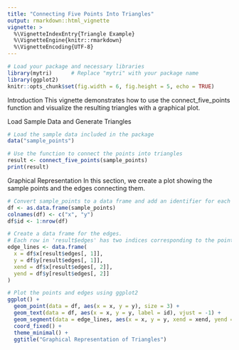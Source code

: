 ```yaml
---
title: "Connecting Five Points Into Triangles"
output: rmarkdown::html_vignette
vignette: >
  %\VignetteIndexEntry{Triangle Example}
  %\VignetteEngine{knitr::rmarkdown}
  %\VignetteEncoding{UTF-8}
---
```


```r
# Load your package and necessary libraries
library(mytri)      # Replace "mytri" with your package name
library(ggplot2)
knitr::opts_chunk$set(fig.width = 6, fig.height = 5, echo = TRUE)
```

Introduction
This vignette demonstrates how to use the connect_five_points function and visualize the resulting triangles with a graphical plot.

Load Sample Data and Generate Triangles
```r
# Load the sample data included in the package
data("sample_points")

# Use the function to connect the points into triangles
result <- connect_five_points(sample_points)
print(result)

```
Graphical Representation
In this section, we create a plot showing the sample points and the edges connecting them.
```r
# Convert sample_points to a data frame and add an identifier for each point
df <- as.data.frame(sample_points)
colnames(df) <- c("x", "y")
df$id <- 1:nrow(df)

# Create a data frame for the edges.
# Each row in 'result$edges' has two indices corresponding to the points to connect.
edge_lines <- data.frame(
  x = df$x[result$edges[, 1]],
  y = df$y[result$edges[, 1]],
  xend = df$x[result$edges[, 2]],
  yend = df$y[result$edges[, 2]]
)

# Plot the points and edges using ggplot2
ggplot() +
  geom_point(data = df, aes(x = x, y = y), size = 3) +
  geom_text(data = df, aes(x = x, y = y, label = id), vjust = -1) +
  geom_segment(data = edge_lines, aes(x = x, y = y, xend = xend, yend = yend)) +
  coord_fixed() +
  theme_minimal() +
  ggtitle("Graphical Representation of Triangles")

```

  
